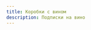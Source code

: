 ```yaml
---
title: Коробки с вином
description: Подписки на вино
---
```



<LinkCard title="Wine is social" 
    description="Ежемесячный ящик вина от 23 евро/мес через Smartbox"
    href="https://wineissocial.com/"/>

<LinkCard title="Vinistas" 
    description="Гибкая подписка от 40 евро/мес"
    href="https://www.vinistas.com/"/>

<LinkCard title="Vino premier" 
    description="Ящик за 25 евро/мес"
    href="https://vinopremier.com/boxpremier"/>

<LinkCard title="Wine box" 
    description="Подписка на 1-6-12 месяцев от 35 евро/мес"
    href="https://winebox.es/club/"/>
